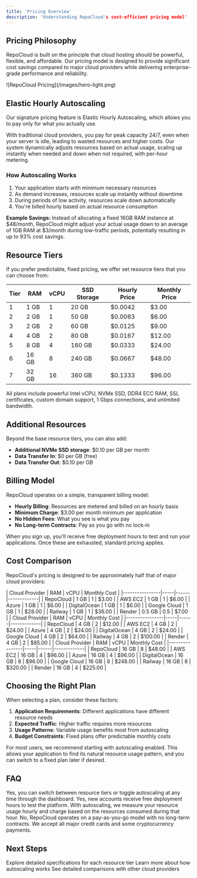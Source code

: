 ```yaml
---
title: 'Pricing Overview'
description: 'Understanding RepoCloud's cost-efficient pricing model'
---
```


## Pricing Philosophy

RepoCloud is built on the principle that cloud hosting should be powerful, flexible, and affordable. Our pricing model is designed to provide significant cost savings compared to major cloud providers while delivering enterprise-grade performance and reliability.

<Frame>
  ![RepoCloud Pricing](/images/hero-light.png)
</Frame>

## Elastic Hourly Autoscaling

Our signature pricing feature is Elastic Hourly Autoscaling, which allows you to pay only for what you actually use.

<CardGroup cols={2}>
  <Card title="Traditional Cloud Pricing" icon="server">
    With traditional cloud providers, you pay for peak capacity 24/7, even when your server is idle, leading to wasted resources and higher costs.
  </Card>
  <Card title="RepoCloud Autoscaling" icon="chart-line">
    Our system dynamically adjusts resources based on actual usage, scaling up instantly when needed and down when not required, with per-hour metering.
  </Card>
</CardGroup>

### How Autoscaling Works

1. Your application starts with minimum necessary resources
2. As demand increases, resources scale up instantly without downtime
3. During periods of low activity, resources scale down automatically
4. You're billed hourly based on actual resource consumption

**Example Savings:** Instead of allocating a fixed 16GB RAM instance at $48/month, RepoCloud might adjust your actual usage down to an average of 1GB RAM at $3/month during low-traffic periods, potentially resulting in up to 93% cost savings.

## Resource Tiers

If you prefer predictable, fixed pricing, we offer set resource tiers that you can choose from:

| Tier | RAM | vCPU | SSD Storage | Hourly Price | Monthly Price |
|------|-----|------|-------------|--------------|---------------|
| 1    | 1 GB | 1    | 20 GB       | $0.0042      | $3.00         |
| 2    | 2 GB | 1    | 50 GB       | $0.0083      | $6.00         |
| 3    | 2 GB | 2    | 60 GB       | $0.0125      | $9.00         |
| 4    | 4 GB | 2    | 80 GB       | $0.0167      | $12.00        |
| 5    | 8 GB | 4    | 160 GB      | $0.0333      | $24.00        |
| 6    | 16 GB | 8   | 240 GB      | $0.0667      | $48.00        |
| 7    | 32 GB | 16  | 360 GB      | $0.1333      | $96.00        |

<Note>
  All plans include powerful Intel vCPU, NVMe SSD, DDR4 ECC RAM, SSL certificates, custom domain support, 1 Gbps connections, and unlimited bandwidth.
</Note>

## Additional Resources

Beyond the base resource tiers, you can also add:

- **Additional NVMe SSD storage**: $0.10 per GB per month
- **Data Transfer In**: $0 per GB (free)
- **Data Transfer Out**: $0.10 per GB

## Billing Model

RepoCloud operates on a simple, transparent billing model:

- **Hourly Billing**: Resources are metered and billed on an hourly basis
- **Minimum Charge**: $3.00 per month minimum per application
- **No Hidden Fees**: What you see is what you pay
- **No Long-term Contracts**: Pay as you go with no lock-in

When you sign up, you'll receive free deployment hours to test and run your applications. Once these are exhausted, standard pricing applies.

## Cost Comparison

RepoCloud's pricing is designed to be approximately half that of major cloud providers:

<Tabs>
  <Tab title="1GB RAM / 1 vCPU">
    | Cloud Provider | RAM | vCPU | Monthly Cost |
    |----------------|-----|------|-------------|
    | RepoCloud      | 1 GB | 1    | $3.00       |
    | AWS EC2        | 1 GB | 1    | $6.00       |
    | Azure          | 1 GB | 1    | $6.00       |
    | DigitalOcean   | 1 GB | 1    | $6.00       |
    | Google Cloud   | 1 GB | 1    | $28.00      |
    | Railway        | 1 GB | 1    | $36.00      |
    | Render         | 0.5 GB | 0.5  | $7.00      |
  </Tab>
  <Tab title="4GB RAM / 2 vCPU">
    | Cloud Provider | RAM | vCPU | Monthly Cost |
    |----------------|-----|------|-------------|
    | RepoCloud      | 4 GB | 2    | $12.00      |
    | AWS EC2        | 4 GB | 2    | $24.00      |
    | Azure          | 4 GB | 2    | $24.00      |
    | DigitalOcean   | 4 GB | 2    | $24.00      |
    | Google Cloud   | 4 GB | 2    | $64.00      |
    | Railway        | 4 GB | 2    | $100.00     |
    | Render         | 4 GB | 2    | $85.00      |
  </Tab>
  <Tab title="16GB RAM / 8 vCPU">
    | Cloud Provider | RAM | vCPU | Monthly Cost |
    |----------------|-----|------|-------------|
    | RepoCloud      | 16 GB | 8   | $48.00      |
    | AWS EC2        | 16 GB | 4   | $96.00      |
    | Azure          | 16 GB | 4   | $96.00      |
    | DigitalOcean   | 16 GB | 8   | $96.00      |
    | Google Cloud   | 16 GB | 8   | $248.00     |
    | Railway        | 16 GB | 8   | $320.00     |
    | Render         | 16 GB | 4   | $225.00     |
  </Tab>
</Tabs>

## Choosing the Right Plan

When selecting a plan, consider these factors:

1. **Application Requirements**: Different applications have different resource needs
2. **Expected Traffic**: Higher traffic requires more resources
3. **Usage Patterns**: Variable usage benefits most from autoscaling
4. **Budget Constraints**: Fixed plans offer predictable monthly costs

<Tip>
  For most users, we recommend starting with autoscaling enabled. This allows your application to find its natural resource usage pattern, and you can switch to a fixed plan later if desired.
</Tip>

## FAQ

<AccordionGroup>
  <Accordion title="Can I change plans after deployment?">
    Yes, you can switch between resource tiers or toggle autoscaling at any time through the dashboard.
  </Accordion>
  <Accordion title="Is there a free trial?">
    Yes, new accounts receive free deployment hours to test the platform.
  </Accordion>
  <Accordion title="How is billing calculated for autoscaling?">
    With autoscaling, we measure your resource usage hourly and charge based on the resources consumed during that hour.
  </Accordion>
  <Accordion title="Are there any long-term commitments?">
    No, RepoCloud operates on a pay-as-you-go model with no long-term contracts.
  </Accordion>
  <Accordion title="What payment methods are accepted?">
    We accept all major credit cards and some cryptocurrency payments.
  </Accordion>
</AccordionGroup>

## Next Steps

<CardGroup>
  <Card title="Tier Details" icon="layer-group" href="/pricing/tiers">
    Explore detailed specifications for each resource tier
  </Card>
  <Card title="Autoscaling" icon="chart-line" href="/pricing/autoscaling">
    Learn more about how autoscaling works
  </Card>
  <Card title="Price Comparison" icon="scale-balanced" href="/pricing/comparison">
    See detailed comparisons with other cloud providers
  </Card>
</CardGroup> 